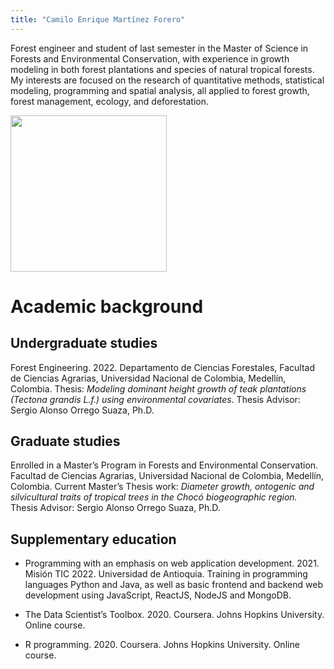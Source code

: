 ```yaml
---
title: "Camilo Enrique Martínez Forero"
---
```


::: justify
Forest engineer and student of last semester in the Master of Science in Forests and Environmental Conservation, with experience in growth modeling in both forest plantations and species of natural tropical forests. My interests are focused on the research of quantitative methods, statistical modeling, programming and spatial analysis, all applied to forest growth, forest management, ecology, and deforestation. 
:::

![](Images/Profile.png){fig-align="center" width="250"}

# Academic background

## Undergraduate studies

::: justify
Forest Engineering. 2022. Departamento de Ciencias Forestales, Facultad de Ciencias Agrarias, Universidad Nacional de Colombia, Medellín, Colombia. Thesis: *Modeling dominant height growth of teak plantations (Tectona grandis L.f.) using environmental covariates*. Thesis Advisor: Sergio Alonso Orrego Suaza, Ph.D.
:::

## Graduate studies

::: justify
Enrolled in a Master's Program in Forests and Environmental Conservation. Facultad de Ciencias Agrarias, Universidad Nacional de Colombia, Medellín, Colombia. Current Master's Thesis work: *Diameter growth, ontogenic and silvicultural traits of tropical trees in the Chocó biogeographic region.* Thesis Advisor: Sergio Alonso Orrego Suaza, Ph.D.
:::

## Supplementary education

::: justify
-   Programming with an emphasis on web application development. 2021. Misión TIC 2022. Universidad de Antioquia. Training in programming languages Python and Java, as well as basic frontend and backend web development using JavaScript, ReactJS, NodeJS and MongoDB.

-   The Data Scientist's Toolbox. 2020. Coursera. Johns Hopkins University. Online course.

-   R programming. 2020. Coursera. Johns Hopkins University. Online course.
:::
